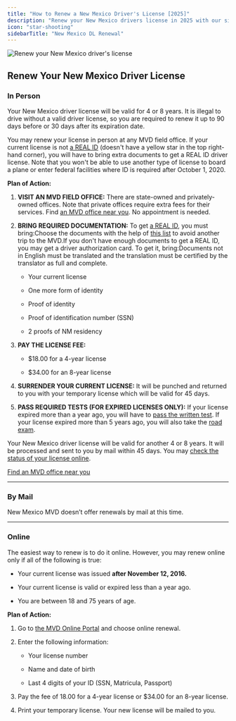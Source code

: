 ```yaml
---
title: "How to Renew a New Mexico Driver's License [2025]"
description: "Renew your New Mexico drivers license in 2025 with our simple, step-by-step guide. Find all the necessary requirements, forms, fees, and online renewal options. Stay legal and avoid fines - start your renewal process now!"
icon: "star-shooting"
sidebarTitle: "New Mexico DL Renewal"
---
```


![Renew your New Mexico driver's license](https://driving-tests.org/wp-content/uploads/2024/07/renew-new-mexico-drivers-license.jpg)

## Renew Your New Mexico Driver License

### In Person

Your New Mexico driver license will be valid for 4 or 8 years. It is illegal to drive without a valid driver license, so you are required to renew it up to 90 days before or 30 days after its expiration date.

You may renew your license in person at any MVD field office. If your current license is not [a REAL ID](http://www.mvd.newmexico.gov/real-id-information.aspx) (doesn't have a yellow star in the top right-hand corner), you will have to bring extra documents to get a REAL ID driver license. Note that you won't be able to use another type of license to board a plane or enter federal facilities where ID is required after October 1, 2020.

**Plan of Action:**

1. **VISIT AN MVD FIELD OFFICE:** There are state-owned and privately-owned offices. Note that private offices require extra fees for their services. Find [an MVD office near you](https://driving-tests.org/dmv-near-me/). No appointment is needed.

2. **BRING REQUIRED DOCUMENTATION:** To get [a REAL ID](http://www.mvd.newmexico.gov/real-id-information.aspx), you must bring:Choose the documents with the help of [this list](http://www.mvd.newmexico.gov/realid-acceptable-docs7-25-18.pdf) to avoid another trip to the MVD.If you don't have enough documents to get a REAL ID, you may get a driver authorization card. To get it, bring:Documents not in English must be translated and the translation must be certified by the translator as full and complete.

   * Your current license

   * One more form of identity

   - Proof of identity

   - Proof of identification number (SSN)

   - 2 proofs of NM residency

3. **PAY THE LICENSE FEE:**

   * $18.00 for a 4-year license

   * $34.00 for an 8-year license

4. **SURRENDER YOUR CURRENT LICENSE:** It will be punched and returned to you with your temporary license which will be valid for 45 days.

5. **PASS REQUIRED TESTS (FOR EXPIRED LICENSES ONLY):** If your license expired more than a year ago, you will have to [pass the written test](#dmv-knowledge-test). If your license expired more than 5 years ago, you will also take the [road exam](#dmv-driving-test).

Your New Mexico driver license will be valid for another 4 or 8 years. It will be processed and sent to you by mail within 45 days. You may [check the status of your license online](https://eservices.mvd.newmexico.gov/eTapestry/_/#2).

[Find an MVD office near you](https://driving-tests.org/dmv-near-me/)

***

### By Mail

New Mexico MVD doesn’t offer renewals by mail at this time.

***

### Online

The easiest way to renew is to do it online. However, you may renew online only if all of the following is true:

* Your current license was issued **after November 12, 2016.**

* Your current license is valid or expired less than a year ago.

* You are between 18 and 75 years of age.

**Plan of Action:**

1. Go to [the MVD Online Portal](https://eservices.mvd.newmexico.gov/eTapestry/_/) and choose online renewal.

2. Enter the following information:

   * Your license number

   * Name and date of birth

   * Last 4 digits of your ID (SSN, Matricula, Passport)

3. Pay the fee of 18.00 for a 4-year license or $34.00 for an 8-year license.

4. Print your temporary license. Your new license will be mailed to you.
